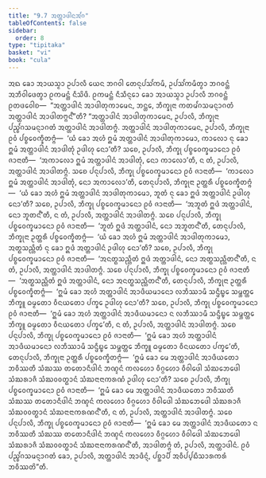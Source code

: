 ```yaml
---
title: "9.7 ᩋᨲ᩠ᨲᩣᨴᩤᨶᩋᩘᨣ"
tableOfContents: false
sidebar:
  order: 8
type: "tipitaka"
basket: "vi"
book: "cula"
---
```



<DynamicBreadcrumb />

<Division number="398" book="cula">

<Paragraph number="1922" book="cula">
ᩋᨳ ᨡᩮᩣ ᩋᩣᨿᩈ᩠ᨾᩣ ᩏᨸᩣᩃᩥ ᨿᩮᨶ ᨽᨣᩅᩤ ᨲᩮᨶᩩᨸᩈᩘᨠᨾᩥ, ᩏᨸᩈᩘᨠᨾᩥᨲ᩠ᩅᩣ ᨽᨣᩅᨶ᩠ᨲᩴ ᩋᨽᩥᩅᩤᨴᩮᨲ᩠ᩅᩣ ᩑᨠᨾᨶ᩠ᨲᩴ ᨶᩥᩈᩦᨴᩥ. ᩑᨠᨾᨶ᩠ᨲᩴ ᨶᩥᩈᩥᨶ᩠ᨶᩮᩣ ᨡᩮᩣ ᩋᩣᨿᩈ᩠ᨾᩣ ᩏᨸᩣᩃᩥ ᨽᨣᩅᨶ᩠ᨲᩴ ᩑᨲᨴᩅᩮᩤᨧ—  “ᩋᨲ᩠ᨲᩣᨴᩤᨶᩴ ᩋᩣᨴᩤᨲᩩᨠᩣᨾᩮᨶ, ᨽᨶ᩠ᨲᩮ, ᨽᩥᨠ᩠ᨡᩩᨶᩣ ᨠᨲᨾᩘᨣᩈᨾᨶ᩠ᨶᩣᨣᨲᩴ ᩋᨲ᩠ᨲᩣᨴᩤᨶᩴ ᩋᩣᨴᩤᨲᨻ᩠ᨻᨶ᩺”ᨲᩥ?
</Paragraph>

<Paragraph number="1923" book="cula">
“ᩋᨲ᩠ᨲᩣᨴᩤᨶᩴ ᩋᩣᨴᩤᨲᩩᨠᩣᨾᩮᨶ, ᩏᨸᩣᩃᩥ, ᨽᩥᨠ᩠ᨡᩩᨶᩣ ᨸᨬ᩠ᨧᩘᨣᩈᨾᨶ᩠ᨶᩣᨣᨲᩴ ᩋᨲ᩠ᨲᩣᨴᩤᨶᩴ ᩋᩣᨴᩤᨲᨻ᩠ᨻᩴ. ᩋᨲ᩠ᨲᩣᨴᩤᨶᩴ ᩋᩣᨴᩤᨲᩩᨠᩣᨾᩮᨶ, ᩏᨸᩣᩃᩥ, ᨽᩥᨠ᩠ᨡᩩᨶᩣ ᩑᩅᩴ ᨸᨧ᩠ᨧᩅᩮᨠ᩠ᨡᩥᨲᨻ᩠ᨻᩴ—  ‘ᨿᩴ ᨡᩮᩣ ᩋᩉᩴ ᩍᨾᩴ ᩋᨲ᩠ᨲᩣᨴᩤᨶᩴ ᩋᩣᨴᩤᨲᩩᨠᩣᨾᩮᩣ, ᨠᩣᩃᩮᩣ ᨶᩩ ᨡᩮᩣ ᩍᨾᩴ ᩋᨲ᩠ᨲᩣᨴᩤᨶᩴ ᩋᩣᨴᩤᨲᩩᩴ ᩏᨴᩤᩉᩩ ᨶᩮᩣ’ᨲᩥ? ᩈᨧᩮ, ᩏᨸᩣᩃᩥ, ᨽᩥᨠ᩠ᨡᩩ ᨸᨧ᩠ᨧᩅᩮᨠ᩠ᨡᨾᩣᨶᩮᩣ ᩑᩅᩴ ᨩᩣᨶᩣᨲᩥ—  ‘ᩋᨠᩣᩃᩮᩣ ᩍᨾᩴ ᩋᨲ᩠ᨲᩣᨴᩤᨶᩴ ᩋᩣᨴᩤᨲᩩᩴ, ᨶᩮᩣ ᨠᩣᩃᩮᩣ’ᨲᩥ, ᨶ ᨲᩴ, ᩏᨸᩣᩃᩥ, ᩋᨲ᩠ᨲᩣᨴᩤᨶᩴ ᩋᩣᨴᩤᨲᨻ᩠ᨻᩴ.
</Paragraph>

<Paragraph number="1924" book="cula">
ᩈᨧᩮ ᨸᨶᩩᨸᩣᩃᩥ, ᨽᩥᨠ᩠ᨡᩩ ᨸᨧ᩠ᨧᩅᩮᨠ᩠ᨡᨾᩣᨶᩮᩣ ᩑᩅᩴ ᨩᩣᨶᩣᨲᩥ—  ‘ᨠᩣᩃᩮᩣ ᩍᨾᩴ ᩋᨲ᩠ᨲᩣᨴᩤᨶᩴ ᩋᩣᨴᩤᨲᩩᩴ, ᨶᩮᩣ ᩋᨠᩣᩃᩮᩣ’ᨲᩥ, ᨲᩮᨶᩩᨸᩣᩃᩥ, ᨽᩥᨠ᩠ᨡᩩᨶᩣ ᩏᨲ᩠ᨲᩁᩥ ᨸᨧ᩠ᨧᩅᩮᨠ᩠ᨡᩥᨲᨻ᩠ᨻᩴ—  ‘ᨿᩴ ᨡᩮᩣ ᩋᩉᩴ ᩍᨾᩴ ᩋᨲ᩠ᨲᩣᨴᩤᨶᩴ ᩋᩣᨴᩤᨲᩩᨠᩣᨾᩮᩣ, ᨽᩪᨲᩴ ᨶᩩ ᨡᩮᩣ ᩍᨴᩴ ᩋᨲ᩠ᨲᩣᨴᩤᨶᩴ ᩏᨴᩤᩉᩩ ᨶᩮᩣ’ᨲᩥ? ᩈᨧᩮ, ᩏᨸᩣᩃᩥ, ᨽᩥᨠ᩠ᨡᩩ ᨸᨧ᩠ᨧᩅᩮᨠ᩠ᨡᨾᩣᨶᩮᩣ ᩑᩅᩴ ᨩᩣᨶᩣᨲᩥ—  ‘ᩋᨽᩪᨲᩴ ᩍᨴᩴ ᩋᨲ᩠ᨲᩣᨴᩤᨶᩴ, ᨶᩮᩣ ᨽᩪᨲᨶ᩺’ᨲᩥ, ᨶ ᨲᩴ, ᩏᨸᩣᩃᩥ, ᩋᨲ᩠ᨲᩣᨴᩤᨶᩴ ᩋᩣᨴᩤᨲᨻ᩠ᨻᩴ.
</Paragraph>

<Paragraph number="1925" book="cula">
ᩈᨧᩮ ᨸᨶᩩᨸᩣᩃᩥ, ᨽᩥᨠ᩠ᨡᩩ ᨸᨧ᩠ᨧᩅᩮᨠ᩠ᨡᨾᩣᨶᩮᩣ ᩑᩅᩴ ᨩᩣᨶᩣᨲᩥ—  ‘ᨽᩪᨲᩴ ᩍᨴᩴ ᩋᨲ᩠ᨲᩣᨴᩤᨶᩴ, ᨶᩮᩣ ᩋᨽᩪᨲᨶ᩺’ᨲᩥ, ᨲᩮᨶᩩᨸᩣᩃᩥ, ᨽᩥᨠ᩠ᨡᩩᨶᩣ ᩏᨲ᩠ᨲᩁᩥ ᨸᨧ᩠ᨧᩅᩮᨠ᩠ᨡᩥᨲᨻ᩠ᨻᩴ—  ‘ᨿᩴ ᨡᩮᩣ ᩋᩉᩴ ᩍᨾᩴ ᩋᨲ᩠ᨲᩣᨴᩤᨶᩴ ᩋᩣᨴᩤᨲᩩᨠᩣᨾᩮᩣ, ᩋᨲ᩠ᨳᩈᨬ᩠ᩉᩥᨲᩴ ᨶᩩ ᨡᩮᩣ ᩍᨴᩴ ᩋᨲ᩠ᨲᩣᨴᩤᨶᩴ ᩏᨴᩤᩉᩩ ᨶᩮᩣ’ᨲᩥ? ᩈᨧᩮ, ᩏᨸᩣᩃᩥ, ᨽᩥᨠ᩠ᨡᩩ ᨸᨧ᩠ᨧᩅᩮᨠ᩠ᨡᨾᩣᨶᩮᩣ ᩑᩅᩴ ᨩᩣᨶᩣᨲᩥ—  ‘ᩋᨶᨲ᩠ᨳᩈᨬ᩠ᩉᩥᨲᩴ ᩍᨴᩴ ᩋᨲ᩠ᨲᩣᨴᩤᨶᩴ, ᨶᩮᩣ ᩋᨲ᩠ᨳᩈᨬ᩠ᩉᩥᨲᨶ᩺’ᨲᩥ, ᨶ ᨲᩴ, ᩏᨸᩣᩃᩥ, ᩋᨲ᩠ᨲᩣᨴᩤᨶᩴ ᩋᩣᨴᩤᨲᨻ᩠ᨻᩴ.
</Paragraph>

<Paragraph number="1926" book="cula">
ᩈᨧᩮ ᨸᨶᩩᨸᩣᩃᩥ, ᨽᩥᨠ᩠ᨡᩩ ᨸᨧ᩠ᨧᩅᩮᨠ᩠ᨡᨾᩣᨶᩮᩣ ᩑᩅᩴ ᨩᩣᨶᩣᨲᩥ—  ‘ᩋᨲ᩠ᨳᩈᨬ᩠ᩉᩥᨲᩴ ᩍᨴᩴ ᩋᨲ᩠ᨲᩣᨴᩤᨶᩴ, ᨶᩮᩣ ᩋᨶᨲ᩠ᨳᩈᨬ᩠ᩉᩥᨲᨶ᩺’ᨲᩥ, ᨲᩮᨶᩩᨸᩣᩃᩥ, ᨽᩥᨠ᩠ᨡᩩᨶᩣ ᩏᨲ᩠ᨲᩁᩥ ᨸᨧ᩠ᨧᩅᩮᨠ᩠ᨡᩥᨲᨻ᩠ᨻᩴ—  ‘ᩍᨾᩴ ᨡᩮᩣ ᩋᩉᩴ ᩋᨲ᩠ᨲᩣᨴᩤᨶᩴ ᩋᩣᨴᩥᨿᨾᩣᨶᩮᩣ ᩃᨽᩥᩔᩣᨾᩥ ᩈᨶ᩠ᨴᩥᨭ᩠ᨮᩮ ᩈᨾ᩠ᨽᨲ᩠ᨲᩮ ᨽᩥᨠ᩠ᨡᩪ ᨵᨾ᩠ᨾᨲᩮᩣ ᩅᩥᨶᨿᨲᩮᩣ ᨸᨠ᩠ᨡᩮ ᩏᨴᩤᩉᩩ ᨶᩮᩣ’ᨲᩥ? ᩈᨧᩮ, ᩏᨸᩣᩃᩥ, ᨽᩥᨠ᩠ᨡᩩ ᨸᨧ᩠ᨧᩅᩮᨠ᩠ᨡᨾᩣᨶᩮᩣ ᩑᩅᩴ ᨩᩣᨶᩣᨲᩥ—  ‘ᩍᨾᩴ ᨡᩮᩣ ᩋᩉᩴ ᩋᨲ᩠ᨲᩣᨴᩤᨶᩴ ᩋᩣᨴᩥᨿᨾᩣᨶᩮᩣ ᨶ ᩃᨽᩥᩔᩣᨾᩥ ᩈᨶ᩠ᨴᩥᨭ᩠ᨮᩮ ᩈᨾ᩠ᨽᨲ᩠ᨲᩮ ᨽᩥᨠ᩠ᨡᩪ ᨵᨾ᩠ᨾᨲᩮᩣ ᩅᩥᨶᨿᨲᩮᩣ ᨸᨠ᩠ᨡᩮ’ᨲᩥ, ᨶ ᨲᩴ, ᩏᨸᩣᩃᩥ, ᩋᨲ᩠ᨲᩣᨴᩤᨶᩴ ᩋᩣᨴᩤᨲᨻ᩠ᨻᩴ.
</Paragraph>

<Paragraph number="1927" book="cula">
ᩈᨧᩮ ᨸᨶᩩᨸᩣᩃᩥ, ᨽᩥᨠ᩠ᨡᩩ ᨸᨧ᩠ᨧᩅᩮᨠ᩠ᨡᨾᩣᨶᩮᩣ ᩑᩅᩴ ᨩᩣᨶᩣᨲᩥ—  ‘ᩍᨾᩴ ᨡᩮᩣ ᩋᩉᩴ ᩋᨲ᩠ᨲᩣᨴᩤᨶᩴ ᩋᩣᨴᩥᨿᨾᩣᨶᩮᩣ ᩃᨽᩥᩔᩣᨾᩥ ᩈᨶ᩠ᨴᩥᨭ᩠ᨮᩮ ᩈᨾ᩠ᨽᨲ᩠ᨲᩮ ᨽᩥᨠ᩠ᨡᩪ ᨵᨾ᩠ᨾᨲᩮᩣ ᩅᩥᨶᨿᨲᩮᩣ ᨸᨠ᩠ᨡᩮ’ᨲᩥ, ᨲᩮᨶᩩᨸᩣᩃᩥ, ᨽᩥᨠ᩠ᨡᩩᨶᩣ ᩏᨲ᩠ᨲᩁᩥ ᨸᨧ᩠ᨧᩅᩮᨠ᩠ᨡᩥᨲᨻ᩠ᨻᩴ—  ‘ᩍᨾᩴ ᨡᩮᩣ ᨾᩮ ᩋᨲ᩠ᨲᩣᨴᩤᨶᩴ ᩋᩣᨴᩥᨿᨲᩮᩣ ᨽᩅᩥᩔᨲᩥ ᩈᩴᨥᩔ ᨲᨲᩮᩣᨶᩥᨴᩤᨶᩴ ᨽᨱ᩠ᨯᨶᩴ ᨠᩃᩉᩮᩣ ᩅᩥᨣ᩠ᨣᩉᩮᩣ ᩅᩥᩅᩤᨴᩮᩤ ᩈᩴᨥᨽᩮᨴᩮᩤ ᩈᩴᨥᩁᩣᨩᩥ ᩈᩴᨥᩅᩅᨲ᩠ᨳᩣᨶᩴ ᩈᩴᨥᨶᩣᨶᩣᨠᩁᨱᩴ ᩏᨴᩤᩉᩩ ᨶᩮᩣ’ᨲᩥ? ᩈᨧᩮ ᩏᨸᩣᩃᩥ, ᨽᩥᨠ᩠ᨡᩩ ᨸᨧ᩠ᨧᩅᩮᨠ᩠ᨡᨾᩣᨶᩮᩣ ᩑᩅᩴ ᨩᩣᨶᩣᨲᩥ—  ‘ᩍᨾᩴ ᨡᩮᩣ ᨾᩮ ᩋᨲ᩠ᨲᩣᨴᩤᨶᩴ ᩋᩣᨴᩥᨿᨲᩮᩣ ᨽᩅᩥᩔᨲᩥ ᩈᩴᨥᩔ ᨲᨲᩮᩣᨶᩥᨴᩤᨶᩴ ᨽᨱ᩠ᨯᨶᩴ ᨠᩃᩉᩮᩣ ᩅᩥᨣ᩠ᨣᩉᩮᩣ ᩅᩥᩅᩤᨴᩮᩤ ᩈᩴᨥᨽᩮᨴᩮᩤ ᩈᩴᨥᩁᩣᨩᩥ ᩈᩴᨥᩅᩅᨲ᩠ᨳᩣᨶᩴ ᩈᩴᨥᨶᩣᨶᩣᨠᩁᨱᨶ᩺’ᨲᩥ, ᨶ ᨲᩴ, ᩏᨸᩣᩃᩥ, ᩋᨲ᩠ᨲᩣᨴᩤᨶᩴ ᩋᩣᨴᩤᨲᨻ᩠ᨻᩴ.
</Paragraph>

<Paragraph number="1928" book="cula">
ᩈᨧᩮ ᨸᨶᩩᨸᩣᩃᩥ, ᨽᩥᨠ᩠ᨡᩩ ᨸᨧ᩠ᨧᩅᩮᨠ᩠ᨡᨾᩣᨶᩮᩣ ᩑᩅᩴ ᨩᩣᨶᩣᨲᩥ—  ‘ᩍᨾᩴ ᨡᩮᩣ ᨾᩮ ᩋᨲ᩠ᨲᩣᨴᩤᨶᩴ ᩋᩣᨴᩥᨿᨲᩮᩣ ᨶ ᨽᩅᩥᩔᨲᩥ ᩈᩴᨥᩔ ᨲᨲᩮᩣᨶᩥᨴᩤᨶᩴ ᨽᨱ᩠ᨯᨶᩴ ᨠᩃᩉᩮᩣ ᩅᩥᨣ᩠ᨣᩉᩮᩣ ᩅᩥᩅᩤᨴᩮᩤ ᩈᩴᨥᨽᩮᨴᩮᩤ ᩈᩴᨥᩁᩣᨩᩥ ᩈᩴᨥᩅᩅᨲ᩠ᨳᩣᨶᩴ ᩈᩴᨥᨶᩣᨶᩣᨠᩁᨱᨶ᩺’ᨲᩥ, ᩋᩣᨴᩤᨲᨻ᩠ᨻᩴ ᨲᩴ, ᩏᨸᩣᩃᩥ, ᩋᨲ᩠ᨲᩣᨴᩤᨶᩴ. ᩑᩅᩴ ᨸᨬ᩠ᨧᩘᨣᩈᨾᨶ᩠ᨶᩣᨣᨲᩴ ᨡᩮᩣ, ᩏᨸᩣᩃᩥ, ᩋᨲ᩠ᨲᩣᨴᩤᨶᩴ ᩋᩣᨴᩥᨶ᩠ᨶᩴ, ᨸᨧ᩠ᨨᩣᨸᩥ ᩋᩅᩥᨸ᩠ᨸᨭᩥᩈᩣᩁᨠᩁᩴ ᨽᩅᩥᩔᨲᩦ”ᨲᩥ.
</Paragraph>
</Division>